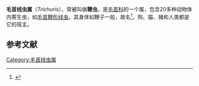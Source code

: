 {{Automatic taxobox
| image = Parasite140080-fig3 Gastrointestinal parasites in seven primates of the Taï National Park - Helminths Figure 3i.jpg
| image2 =Trichuris trichiura, male.jpg
| image_caption = 卵
| image2_caption = 毛首鞭形线虫| taxon = Trichuris
| authority = [[Johann_Georg_Roederer|Roederer]], 1761
}}

'''毛首线虫属'''（''Trichuris''），常被叫做'''鞭虫'''，是[[毛首科|毛首科]]的一个属，包含20多种动物体内寄生虫，如[[毛首鞭形线虫|毛首鞭形线虫]]。其身体如鞭子一般，故名<ref>{{cite book|last1=Roberts|first1=Larry S.|last2=Janovy, Jr|first2=Robert|title=Foundations of Parasitology|url=https://archive.org/details/foundationsparas00robe|edition=8th|year=2009|publisher=McGraw Hill|isbn=9780073028279|page=[https://archive.org/details/foundationsparas00robe/page/n417 399]}}</ref>。狗、猫、猪和人类都是它的宿主。

== 参考文献==
{{Reflist}}

{{Taxonbar|from=Q738375}}

[[Category:毛首线虫属|Category:毛首线虫属]]